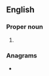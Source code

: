 

==English==

===Proper noun===

{{head|en|proper noun}}

# {{lb|en|US}} {{initialism of|{{w|Puerto Rico Reconstruction Administration}}|lang=en}}

===Anagrams===
* {{l|en|parr}}